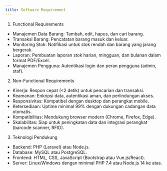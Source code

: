 ---
title: Software Requirement
---

1. Functional Requirements
- Manajemen Data Barang: Tambah, edit, hapus, dan cari barang.
- Transaksi Barang: Pencatatan barang masuk dan keluar.
- Monitoring Stok: Notifikasi untuk stok rendah dan barang yang jarang bergerak.
- Laporan: Pembuatan laporan stok harian, mingguan, dan bulanan dalam format PDF/Excel.
- Manajemen Pengguna: Autentikasi login dan peran pengguna (admin, staf).

2. Non-Functional Requirements
- Kinerja: Respon cepat (<2 detik) untuk pencarian dan transaksi.
- Keamanan: Enkripsi data, autentikasi aman, dan perlindungan akses.
- Responsivitas: Kompatibel dengan desktop dan perangkat mobile.
- Ketersediaan: Uptime minimal 99% dengan dukungan cadangan data otomatis.
- Kompatibilitas: Mendukung browser modern (Chrome, Firefox, Edge).
- Skalabilitas: Siap untuk peningkatan data dan integrasi perangkat (barcode scanner, RFID).

3. Teknologi Pendukung
- Backend: PHP (Laravel) atau Node.js.
- Database: MySQL atau PostgreSQL.
- Frontend: HTML, CSS, JavaScript (Bootstrap atau Vue.js/React).
- Server: Linux/Windows dengan minimal PHP 7.4 atau Node.js 14 ke atas.

